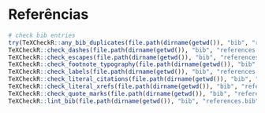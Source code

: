 # **Referências** {-}

```r
# check bib entries
try(TeXCheckR::any_bib_duplicates(file.path(dirname(getwd()), "bib", "references.bib")), silent = TRUE)
TeXCheckR::check_dashes(file.path(dirname(getwd()), "bib", "references.bib"))
TeXCheckR::check_escapes(file.path(dirname(getwd()), "bib", "references.bib"))
TeXCheckR::check_footnote_typography(file.path(dirname(getwd()), "bib", "references.bib"))
TeXCheckR::check_labels(file.path(dirname(getwd()), "bib", "references.bib"))
TeXCheckR::check_literal_citations(file.path(dirname(getwd()), "bib", "references.bib"))
TeXCheckR::check_literal_xrefs(file.path(dirname(getwd()), "bib", "references.bib"))
TeXCheckR::check_quote_marks(file.path(dirname(getwd()), "bib", "references.bib"))
TeXCheckR::lint_bib(file.path(dirname(getwd()), "bib", "references.bib"))
```


```{=latex}
\DisableFootNotes
```
